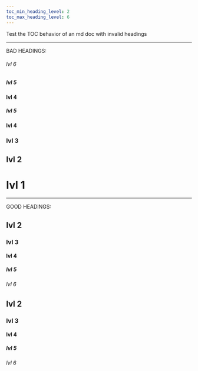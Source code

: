 ```yaml
---
toc_min_heading_level: 2
toc_max_heading_level: 6
---
```


Test the TOC behavior of an md doc with invalid headings

---

BAD HEADINGS:

###### lvl 6

##### lvl 5

#### lvl 4

##### lvl 5

#### lvl 4

### lvl 3

## lvl 2

# lvl 1

---

GOOD HEADINGS:

## lvl 2

### lvl 3

#### lvl 4

##### lvl 5

###### lvl 6

## lvl 2

### lvl 3

#### lvl 4

##### lvl 5

###### lvl 6
